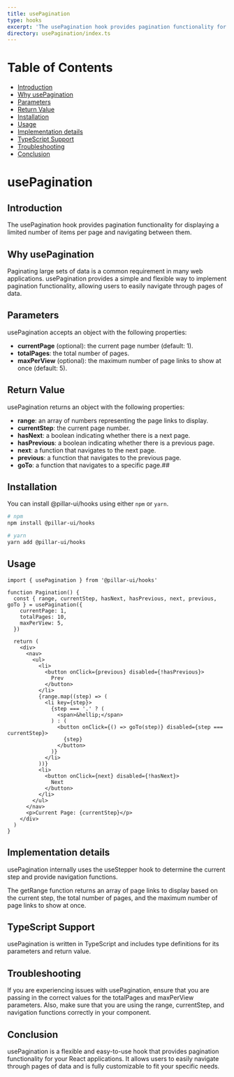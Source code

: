 ```yaml
---
title: usePagination
type: hooks
excerpt: 'The usePagination hook provides pagination functionality for displaying a limited number of items per page and navigating between them.'
directory: usePagination/index.ts
---
```


# Table of Contents

- [Introduction](#introduction)
- [Why usePagination](#why-usepagination)
- [Parameters](#parameters)
- [Return Value](#return-value)
- [Installation](#installation)
- [Usage](#usage)
- [Implementation details](#implementation-details)
- [TypeScript Support](#typescript-support)
- [Troubleshooting](#troubleshooting)
- [Conclusion](#conclusion)

# usePagination

## Introduction

The usePagination hook provides pagination functionality for displaying a limited number of items per page and navigating between them.

## Why usePagination

Paginating large sets of data is a common requirement in many web applications. usePagination provides a simple and flexible way to implement pagination functionality, allowing users to easily navigate through pages of data.

## Parameters

usePagination accepts an object with the following properties:

- **currentPage** (optional): the current page number (default: 1).
- **totalPages**: the total number of pages.
- **maxPerView** (optional): the maximum number of page links to show at once (default: 5).

## Return Value

usePagination returns an object with the following properties:

- **range**: an array of numbers representing the page links to display.
- **currentStep**: the current page number.
- **hasNext**: a boolean indicating whether there is a next page.
- **hasPrevious**: a boolean indicating whether there is a previous page.
- **next**: a function that navigates to the next page.
- **previous**: a function that navigates to the previous page.
- **goTo**: a function that navigates to a specific page.##

## Installation

You can install @pillar-ui/hooks using either `npm` or `yarn`.

```bash
# npm
npm install @pillar-ui/hooks

# yarn
yarn add @pillar-ui/hooks
```

## Usage

```tsx showLineNumbers title="List.tsx"
import { usePagination } from '@pillar-ui/hooks'

function Pagination() {
  const { range, currentStep, hasNext, hasPrevious, next, previous, goTo } = usePagination({
    currentPage: 1,
    totalPages: 10,
    maxPerView: 5,
  })

  return (
    <div>
      <nav>
        <ul>
          <li>
            <button onClick={previous} disabled={!hasPrevious}>
              Prev
            </button>
          </li>
          {range.map((step) => (
            <li key={step}>
              {step === '.' ? (
                <span>&hellip;</span>
              ) : (
                <button onClick={() => goTo(step)} disabled={step === currentStep}>
                  {step}
                </button>
              )}
            </li>
          ))}
          <li>
            <button onClick={next} disabled={!hasNext}>
              Next
            </button>
          </li>
        </ul>
      </nav>
      <p>Current Page: {currentStep}</p>
    </div>
  )
}
```

## Implementation details

usePagination internally uses the useStepper hook to determine the current step and provide navigation functions.

The getRange function returns an array of page links to display based on the current step, the total number of pages, and the maximum number of page links to show at once.

## TypeScript Support

usePagination is written in TypeScript and includes type definitions for its parameters and return value.

## Troubleshooting

If you are experiencing issues with usePagination, ensure that you are passing in the correct values for the totalPages and maxPerView parameters. Also, make sure that you are using the range, currentStep, and navigation functions correctly in your component.

## Conclusion

usePagination is a flexible and easy-to-use hook that provides pagination functionality for your React applications. It allows users to easily navigate through pages of data and is fully customizable to fit your specific needs.
